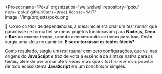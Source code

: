 
<Project
  name='Poku'
  organization='wellwelwel'
  repository='poku'
  npm='poku'
  githubStars={true}
  license='MIT'
  image='/img/projects/poku.png'
>

🐷 Como criador de dependências, a ideia inicial era criar um _test runner_ que garantisse de forma fiel se meus projetos funcionavam para **Node.js**, **Deno** e **Bun** ao mesmo tempo, usando a mesma suíte de testes para isso. Então surgiu uma ideia no caminho: **E se eu tornasse os testes fáceis?**

Como resultado, surgiu um _test runner_ com zero configurações, que vai nas origens do **JavaScript** e traz de volta a essência da sintaxe nativa para os testes, além de performar até <SafeLink to='https://github.com/wellwelwel/poku/blob/main/benchmark/README.md'>5 vezes mais</SafeLink> que o _test runner_ mais popular de todo ecossistema **JavaScript** em um _benchmark_ simples.

</Project>
